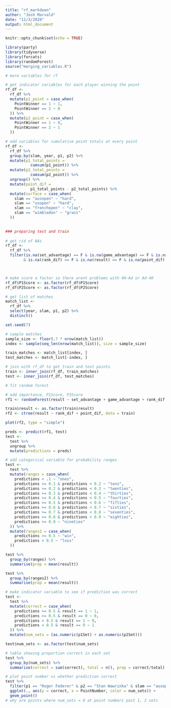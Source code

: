 ```yaml
---
title: "rf_markdown"
author: "Josh Marvald"
date: "11/3/2020"
output: html_document
---
```


```r
knitr::opts_chunk$set(echo = TRUE)
```

```r
library(party)
library(tidyverse)
library(forcats)
library(randomForest)
source("merging_variables.R")
```


```r
# more variables for rf

# get indicator variables for each player winning the point
rf_df <-
  rf_df %>%
  mutate(p1_point = case_when(
    PointWinner == 1 ~ 1,
    PointWinner == 2 ~ 0
  )) %>%
  mutate(p2_point = case_when(
    PointWinner == 1 ~ 0,
    PointWinner == 2 ~ 1
  ))

# add variables for cumulative point totals at every point
rf_df <-
  rf_df %>%
  group_by(slam, year, p1, p2) %>%
  mutate(p1_total_points = 
           cumsum(p1_point)) %>%
  mutate(p2_total_points = 
           cumsum(p2_point)) %>%
  ungroup() %>%
  mutate(point_dif = 
           p1_total_points - p2_total_points) %>%
  mutate(surface = case_when(
    slam == "ausopen" ~ "hard",
    slam == "usopen" ~ "hard",
    slam == "frenchopen" ~ "clay",
    slam == "wimbledon" ~ "grass"
  ))
  
```


```r
### preparing test and train
  
# get rid of NAs
rf_df <-
  rf_df %>%
  filter(is.na(set_advantage) == F & is.na(game_advantage) == F & is.na(P1Score) == F & is.na(P2Score) == F
        & is.na(rank_dif) == F & is.na(result) == F & is.na(point_dif) == F)



# make score a factor so there arent problems with 40-Ad or Ad-40
rf_df$P1Score <- as.factor(rf_df$P1Score)
rf_df$P2Score <- as.factor(rf_df$P2Score)

# get list of matches
match_list <-
  rf_df %>%
  select(year, slam, p1, p2) %>%
  distinct()

set.seed(7)

# sample matches
sample_size <- floor(.7 * nrow(match_list))
index <- sample(seq_len(nrow(match_list)), size = sample_size)

train_matches <- match_list[index, ]
test_matches <- match_list[-index, ]

# join with rf_df to get train and test points
train <- inner_join(rf_df, train_matches)
test <- inner_join(rf_df, test_matches)

```


```r
# fit random forest

# add importance, P1Score, P2Score
rf1 <- randomForest(result ~ set_advantage + game_advantage + rank_dif + point_dif, data = train, ntree = 25, mtry = 3, importance = T)

train$result <- as.factor(train$result)
rf2 <- ctree(result ~ rank_dif + point_dif, data = train)

plot(rf2, type = "simple")
```


```r
preds <- predict(rf1, test)
test <- 
  test %>%
  ungroup %>%
  mutate(predictions = preds) 
```


```r
# add categorical variable for probability ranges
test <-
  test %>%
  mutate(ranges = case_when(
    predictions < .1 ~ "ones",
    predictions >= 0.1 & predictions < 0.2 ~ "tens",
    predictions >= 0.2 & predictions < 0.3 ~ "twenties",
    predictions >= 0.3 & predictions < 0.4 ~ "thirties", 
    predictions >= 0.4 & predictions < 0.5 ~ "fourties",
    predictions >= 0.5 & predictions < 0.6 ~ "fifties",
    predictions >= 0.6 & predictions < 0.7 ~ "sixties",
    predictions >= 0.7 & predictions < 0.8 ~ "seventies",
    predictions >= 0.8 & predictions < 0.9 ~ "eighties",
    predictions >= 0.9 ~ "nineties"
  )) %>%
  mutate(ranges2 = case_when(
    predictions >= 0.5 ~ "win",
    predictions < 0.5 ~ "loss"
  ))

test %>%
  group_by(ranges) %>%
  summarise(prop = mean(result))

test %>%
  group_by(ranges2) %>%
  summarise(prop = mean(result))

# make indicator variable to see if prediction was correct
test <- 
  test %>%
  mutate(correct = case_when(
    predictions >= 0.5 & result == 1 ~ 1,
    predictions >= 0.5 & result == 0 ~ 0,
    predictions < 0.5 & result == 1 ~ 0,
    predictions < 0.5 & result == 0 ~ 1
  )) %>%
  mutate(num_sets = (as.numeric(p1Set) + as.numeric(p2Set)))
```


```r
test$num_sets <- as.factor(test$num_sets)

# table showing proportion correct in each set
test %>%
  group_by(num_sets) %>%
  summarise(correct = sum(correct), total = n(), prop = correct/total)

# plot point number vs whether prediction correct
test %>% 
  filter(p1 == "Roger Federer" & p2 == "Stan Wawrinka" & slam == "ausopen" & year == "2017") %>%
  ggplot(., aes(y = correct, x = PointNumber, color = num_sets)) +
  geom_point()
# why are points where num_sets = 0 at point numbers past 1, 2 sets

```



